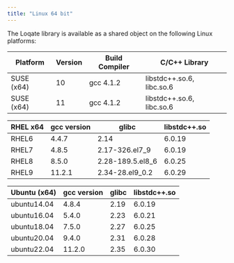 ```yaml
---
title: "Linux 64 bit"
---
```


The Loqate library is available as a shared object on the following Linux platforms:

| Platform   | Version | Build Compiler | C/C++ Library             |
| ---------- | ------- | -------------- | ------------------------- |
| SUSE (x64) | 10      | gcc 4.1.2      | libstdc++.so.6, libc.so.6 |
| SUSE (x64) | 11      | gcc 4.1.2      | libstdc++.so.6, libc.so.6 |

| RHEL x64 | gcc version | glibc            | libstdc++.so |
| -------- | ----------- | ---------------- | ------------ |
| RHEL6    | 4.4.7       | 2.14             | 6.0.19       |
| RHEL7    | 4.8.5       | 2.17-326.el7_9   | 6.0.19       |
| RHEL8    | 8.5.0       | 2.28-189.5.el8_6 | 6.0.25       |
| RHEL9    | 11.2.1      | 2.34-28.el9_0.2  | 6.0.29       |

| Ubuntu (x64) | gcc version | glibc | libstdc++.so |
| ------------ | ----------- | ----- | ------------ |
| ubuntu14.04  | 4.8.4       | 2.19  | 6.0.19       |
| ubuntu16.04  | 5.4.0       | 2.23  | 6.0.21       |
| ubuntu18.04  | 7.5.0       | 2.27  | 6.0.25       |
| ubuntu20.04  | 9.4.0       | 2.31  | 6.0.28       |
| ubuntu22.04  | 11.2.0      | 2.35  | 6.0.30       |
